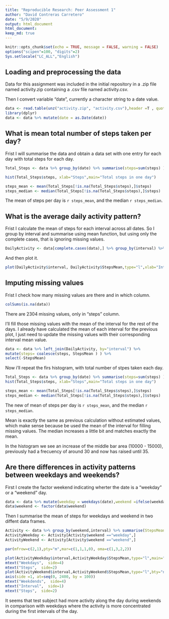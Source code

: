 ```yaml
---
title: "Reproducible Research: Peer Assessment 1"
author: "David Contreras Carretero"
date: "5/9/2020"
output: html_document
html_document:
keep_md: true
---
```


```r
knitr::opts_chunk$set(echo = TRUE, message = FALSE, warning = FALSE)
options("scipen"=100, "digits"=2)
Sys.setlocale("LC_ALL","English")
```

## Loading and preprocessing the data
Data for this assignment was included in the initial repository in a .zip file named activity.zip containing a .csv file named activity.csv.

Then I convert variable "date", currently a character string to a date value.  

```r
data <- read.table(unz("activity.zip", "activity.csv"),header =T , quote="\"", sep=",")
library(dplyr)
data <- data %>% mutate(date = as.Date(date))
```



## What is mean total number of steps taken per day?

Frist I will summarise the data and obtain a data set with one entry for each day with total steps for each day.

```r
Total_Steps <- data %>% group_by(date) %>% summarise(steps=sum(steps) )
```


```r
hist(Total_Steps$steps, xlab="Steps",main="Total steps in one day")
```

```r
steps_mean <- mean(Total_Steps[!is.na(Total_Steps$steps),]$steps)
steps_median <- median(Total_Steps[!is.na(Total_Steps$steps),]$steps)

```

The mean of steps per day is `r steps_mean`, and the median `r steps_median`.


## What is the average daily activity pattern?

Frist I calculate the mean of steps for each interval across all dates. So I group by interval and summarise using mean function, but using only the complete cases, that is ignoring missing values.

```r
DailyActivity <- data[complete.cases(data),] %>% group_by(interval) %>% summarise(StepsMean=mean(steps) )
```

And then plot it.

```r
plot(DailyActivity$interval, DailyActivity$StepsMean,type="l",xlab="Interval", ylab="Steps",main="Average Daily Activity Pattern")
```


## Imputing missing values

Frist I check how many missing values are there and in which column.

``` r
colSums(is.na(data))
```

There are 2304 missing values, only in "steps" column.

I'll fill those missing values with the mean of the interval for the rest of the days. I already have calculated the mean of each interval for the previous plot, I just need to update the missing values with their corresponding interval mean value.

```r
data <- data %>% left_join(DailyActivity, by="interval") %>%
mutate(steps= coalesce(steps, StepsMean ) ) %>%
select(-StepsMean)
```

Now i'll repeat the firs histogram, with  total number of stpes taken each day.


```r
Total_Steps <- data %>% group_by(date) %>% summarise(steps=sum(steps) )
hist(Total_Steps$steps, xlab="Steps",main="Total steps in one day")
```

```r
steps_mean <- mean(Total_Steps[!is.na(Total_Steps$steps),]$steps)
steps_median <- median(Total_Steps[!is.na(Total_Steps$steps),]$steps)
```

The new of mean of steps per day is `r steps_mean`, and the median `r steps_median`.

Mean is exactly the same as previous calculation without estimated values, which make sense because be used the mean of the interval for filling missing values. The median increases a little bit and matches exactly the mean. 

In the histogram we see an increase of the middle bar area (10000 - 15000), previously had a frecuency of around 30 and now has raised until 35.

## Are there differences in activity patterns between weekdays and weekends?

First I create the factor weekend indicating wherter the date is a "weekday" or a "weekend" day. 

```r
data <- data %>% mutate(weekday = weekdays(date),weekend =ifelse(weekday %in% c("Saturday","Sunday"),"weekend","weekday"))
data$weekend <- factor(data$weekend)
```
Then  I summarise the mean of steps for weekdays and weekend in two diffent data frames.
```r
Activity <- data %>% group_by(weekend,interval) %>% summarise(StepsMean=mean(steps) )
ActivityWeekday <- Activity[Activity$weekend =="weekday",] 
ActivityWeekend <- Activity[Activity$weekend =="weekend",] 

```

```r
par(mfrow=c(2,1),pty="m",mar=c(1,1,1,0), oma=c(1,3,2,2))

plot(ActivityWeekday$interval,ActivityWeekday$StepsMean,type="l",main="Activity pattern weekdays vs. weekends",bty="n", xlim=c(0,2355), xaxt='n')
mtext("Weekdays",  side=4)
mtext("Steps",  side=2)
plot(ActivityWeekend$interval,ActivityWeekend$StepsMean,type="l",bty="n",xlim=c(0,2355),xaxt='n')
axis(side =1, at=seq(0, 2400, by = 100))
mtext("Weekdends",  side=4)
mtext("Interval",  side=1)
mtext("Steps",  side=2)

```

It seems that test subject had more activity along the day during weekends in comparison with weekdays where the activity is more concentrated during the first intervals of the day.




